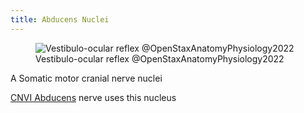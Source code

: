 ```yaml
---
title: Abducens Nuclei
---
```




![Vestibulo-ocular reflex @OpenStaxAnatomyPhysiology2022](/The Archive/Images/OpenStax Anatomy and Physiology 2e/fig14.21 openstax Vestibulo-ocular Reflex.jpeg){#fig-openstax-fig14.21}

A Somatic motor cranial nerve nuclei

[CNVI Abducens]({{< var ref-cn6.path >}}) nerve uses this nucleus